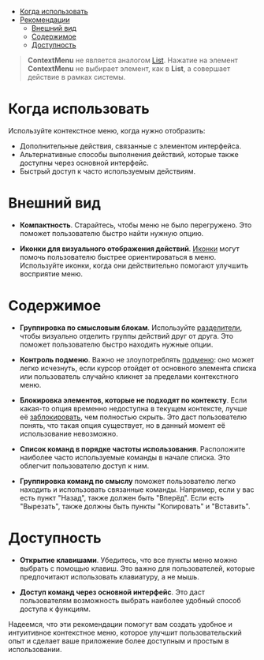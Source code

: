 
<MdxMenu>

- [Когда использовать](#когда-использовать)
- [Рекомендации](#рекомендации)
  - [Внешний вид](#внешний-вид)
  - [Содержимое](#содержимое)
  - [Доступность](#доступность)

</MdxMenu>

> **ContextMenu** не является аналогом [List](##LIBS.LIB.STAND/lib:uikit/stand:components-list-canary). Нажатие на элемент **ContextMenu** не выбирает элемент, как в **List**, а совершает действие в рамках системы.

# Когда использовать

Используйте контекстное меню, когда нужно отобразить:

- Дополнительные действия, связанные с элементом интерфейса.
- Альтернативные способы выполнения действий, которые также доступны через основной интерфейс.
- Быстрый доступ к часто используемым действиям.

# Внешний вид

- **Компактность**. Старайтесь, чтобы меню не было перегружено. Это поможет пользователю быстро найти нужную опцию.

<MdxImage src={Frame3} />

- **Иконки для визуального отображения действий**. [Иконки](##LIBS.LIB.STAND/lib:icons/stand:icons-icon-stable) могут помочь пользователю быстрее ориентироваться в меню. Используйте иконки, когда они действительно помогают улучшить восприятие меню.

<MdxImage src={icons} />

# Содержимое

- **Группировка по смысловым блокам**. Используйте [разделители](##LIBS.LIB.STAND.TAB/lib:uikit/stand:components-contextmenu-stable/tab:dev/hash:группы-пунктов-меню), чтобы визуально отделить группы действий друг от друга. Это поможет пользователю быстро находить нужные опции.

<MdxImage src={group} />

- **Контроль подменю**. Важно не злоупотреблять [подменю](##LIBS.LIB.STAND.TAB/lib:uikit/stand:components-contextmenu-stable/tab:dev/hash:второй-уровень-меню): оно может легко исчезнуть, если курсор отойдет от основного элемента списка или пользователь случайно кликнет за пределами контекстного меню.

<MdxImage src={submenu} />

- **Блокировка элементов, которые не подходят по контексту**. Если какая-то опция временно недоступна в текущем контексте, лучше её [заблокировать](##LIBS.LIB.STAND.TAB/lib:uikit/stand:components-contextmenu-stable/tab:dev/hash:заблокировать-пункт-меню), чем полностью скрыть. Это даст пользователю понять, что такая опция существует, но в данный момент её использование невозможно.

<MdxImage src={hide} />

- **Список команд в порядке частоты использования**. Расположите наиболее часто используемые команды в начале списка. Это облегчит пользователю доступ к ним.

- **Группировка команд по смыслу** поможет пользователю легко находить и использовать связанные команды. Например, если у вас есть пункт "Назад", также должен быть "Вперёд". Если есть "Вырезать", также должны быть пункты "Копировать" и "Вставить".

# Доступность

- **Открытие клавишами**. Убедитесь, что все пункты меню можно выбрать с помощью клавиш. Это важно для пользователей, которые предпочитают использовать клавиатуру, а не мышь.

- **Доступ команд через основной интерфейс**. Это даст пользователям возможность выбрать наиболее удобный способ доступа к функциям.

Надеемся, что эти рекомендации помогут вам создать удобное и интуитивное контекстное меню, которое улучшит пользовательский опыт и сделает ваше приложение более доступным и простым в использовании.
